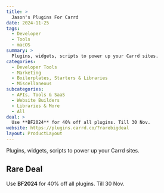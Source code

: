 ```yaml
---
title: >
  Jason's Plugins For Carrd
date: 2024-11-25
tags:
  - Developer
  - Tools
  - macOS
summary: >
  Plugins, widgets, scripts to power up your Carrd sites.
categories:
  - Developer Tools
  - Marketing
  - Boilerplates, Starters & Libraries
  - Miscellaneous
subcategories:
  - APIs, Tools & SaaS
  - Website Builders
  - Libraries & More
  - All
deal: >
  Use **BF2024** for 40% off all plugins. Till 30 Nov.
website: https://plugins.carrd.co/?rarebigdeal
layout: ProductLayout
---
```

Plugins, widgets, scripts to power up your Carrd sites.

## Rare Deal

Use **BF2024** for 40% off all plugins. Till 30 Nov.
